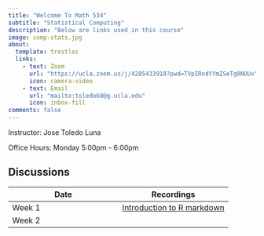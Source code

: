 ```yaml
---
title: "Welcome To Math 534"
subtitle: "Statistical Computing"
description: "Below are links used in this course"
image: comp-stats.jpg
about:
  template: trestles
  links:
    - text: Zoom
      url: "https://ucla.zoom.us/j/4285433918?pwd=TVpIRndYYmZSeTg0NUUvYlhTWllUQT09"
      icon: camera-video
    - text: Email
      url: "mailto:toledo60@g.ucla.edu"
      icon: inbox-fill
comments: false
---
```


Instructor: Jose Toledo Luna

Office Hours: Monday 5:00pm - 6:00pm

## Discussions

| **Date** | Recordings |
|----|----|
| Week 1 | [Introduction to R markdown](https://ucla.zoom.us/rec/share/QnNfjnWvKHQjK9jAylwjlFf9TMHN45kSscYopm9hbcE3IfgU3EV_tVTDufbR2dTc.HoSMTCEiaDbWy9NZ) |
| Week 2| |

